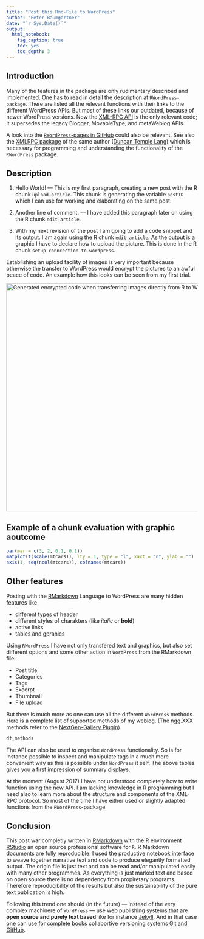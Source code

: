 ```yaml
---
title: "Post this Rmd-File to WordPress"
author: "Peter Baumgartner"
date: "`r Sys.Date()`"
output: 
  html_notebook: 
    fig_caption: true
    toc: yes
    toc_depth: 3
---
```



## Introduction


Many of the features in the package are only rudimentary described and implemented. One has to read in detail the description at `RWordPress-package`. There are listed all the relevant functions with their links to the different WordPress APIs. But most of these links our outdated, because of newer WordPress versions. Now the [XML-RPC API](https://codex.wordpress.org/XML-RPC_WordPress_API) is the only relevant code; it supersedes the legacy Blogger, MovableType, and metaWeblog APIs. 

A look into the [`RWordPress`-pages in GitHub](https://github.com/duncantl/RWordPress) could also be relevant. See also the [XMLRPC package](https://github.com/duncantl/XMLRPC) of the same author ([Duncan Temple Lang](http://www.stat.ucdavis.edu/~duncan/)) which is necessary for programming and understanding the functionality of the `RWordPress` package.



## Description

1. Hello World! --- This is my first paragraph, creating a new post with the R chunk `upload-article`. This chunk is generating the variable `postID` which I can use for working and elaborating on the same post.

2. Another line of comment. --- I have added this paragraph later on using the R chunk `edit-article`.

3. With my next revision of the post I am going to add a code snippet and its output. I am again using the R chunk `edit-article`. As the output is a graphic I have to declare how to upload the picture. This is done in the R chunk `setup-conncection-to-wordpress`.

Establishing an upload facility of images is very important because otherwise the transfer to WordPress would encrypt the pictures to an awful peace of code. An example how this looks can be seen from my first trial.

<img src="http://i.imgur.com/5oc7R5n.png" alt="Generated encrypted code when transferring images directly from R to WordPress." style="width: 600px;" />

## Example of a chunk evaluation with graphic aoutcome

```r
par(mar = c(3, 2, 0.1, 0.1))
matplot(t(scale(mtcars)), lty = 1, type = "l", xaxt = "n", ylab = "")
axis(1, seq(ncol(mtcars)), colnames(mtcars))
```

## Other features

Posting with the [RMarkdown](http://rmarkdown.rstudio.com/) Language to WordPress are many hidden features like

* different types of header
* different styles of charakters (like _italic_ or **bold**)
* active links
* tables and gprahics

Using `RWordPress` I have not only transfered text and graphics, but also set different options and some other action in `WordPress` from the RMarkdown file:

* Post title 
* Categories
* Tags
* Excerpt
* Thumbnail
* File upload

But there is much more as one can use all the different `WordPress` methods. Here is a complete list of supported methods of my weblog. (The ngg.XXX methods refer to the [NextGen-Gallery Plugin](https://wordpress.org/plugins/nextgen-gallery/)).

```r
df_methods
```

The API can also be used to organise `WordPress` functionality. So is for instance possible to inspect and manipulate tags in a much more convenient way as this is possible under `WordPress` it self. The above tables gives you a first impression of summary displays.

At the moment (August 2017) I have not understood completely how to write function using the new API. I am lacking knowledge in R programming but I need also to learn more about the structure and components of the XML-RPC protocol. So most of the time I have either used or slightly adapted functions from the `RWordPress`-package.


## Conclusion

This post war completly written in [RMarkdown](http://rmarkdown.rstudio.com/) with the R environment [RStudio](https://www.rstudio.com/) an open source professional software for `R`. R Markdown documents are fully reproducible. I used the productive notebook interface to weave together narrative text and code to produce elegantly formatted output. The origin file is just text and can be read and/or manipulated easily with many other programmes. As everything is just marked text and based on open source there is no dependency from propiretary programs. Therefore reproducibility of the results but also the sustainability of the pure text publication is high. 

Following this trend one should (in the future) --- instead of the very complex machinere of `WordPress` --- use web publishing systems that are **open source and purely text based** like for instance [Jekyll](http://jekyllrb.com/). And in that case one can use for complete books collabortive versioning systems [Git](https://git-scm.com/) and [GitHub](https://github.com/about).
